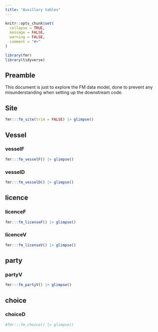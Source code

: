 ```yaml
---
title: "Auxillary tables"
---
```


```r
knitr::opts_chunk$set(
  collapse = TRUE,
  message = FALSE,
  warning = FALSE,
  comment = "#>"
)
```

```r
library(fmr)
library(tidyverse)
```

## Preamble

This document is just to explore the FM data model, done to prevent any misunderstanding when setting up the downstream code.

## Site

```r
fmr:::fm_site(trim = FALSE) |> glimpse()
```

## Vessel

### vesselF

```r
fmr:::fm_vesselF() |> glimpse()
```

### vesselD

```r
fmr:::fm_vesselD() |> glimpse()
```

## licence

### licenceF

```r
fmr:::fm_licenseF() |> glimpse()
```

### licenceV

```r
fmr:::fm_licenseV() |> glimpse()
```

## party


### partyV

```r
fmr:::fm_partyV() |> glimpse()
```

## choice

### choiceD

```r
#fmr:::fm_choice() |> glimpse()
```

